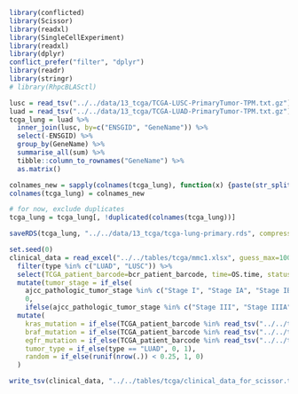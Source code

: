 ```r
library(conflicted)
library(Scissor)
library(readxl)
library(SingleCellExperiment)
library(readxl)
library(dplyr)
conflict_prefer("filter", "dplyr")
library(readr)
library(stringr)
# library(RhpcBLASctl)
```

```r
lusc = read_tsv("../../data/13_tcga/TCGA-LUSC-PrimaryTumor-TPM.txt.gz")
luad = read_tsv("../../data/13_tcga/TCGA-LUAD-PrimaryTumor-TPM.txt.gz")
tcga_lung = luad %>%
  inner_join(lusc, by=c("ENSGID", "GeneName")) %>%
  select(-ENSGID) %>%
  group_by(GeneName) %>%
  summarise_all(sum) %>%
  tibble::column_to_rownames("GeneName") %>%
  as.matrix()

colnames_new = sapply(colnames(tcga_lung), function(x) {paste(str_split(x, pattern="-")[[1]][1:3], collapse="-")}, USE.NAMES = FALSE)
colnames(tcga_lung) = colnames_new

# for now, exclude duplicates
tcga_lung = tcga_lung[, !duplicated(colnames(tcga_lung))]

saveRDS(tcga_lung, "../../data/13_tcga/tcga-lung-primary.rds", compress=FALSE)
```

```r
set.seed(0)
clinical_data = read_excel("../../tables/tcga/mmc1.xlsx", guess_max=1000000, na=c("", "[Not Available]")) %>%
  filter(type %in% c("LUAD", "LUSC")) %>%
  select(TCGA_patient_barcode=bcr_patient_barcode, time=OS.time, status=OS, ajcc_pathologic_tumor_stage, type) %>%
  mutate(tumor_stage = if_else(
    ajcc_pathologic_tumor_stage %in% c("Stage I", "Stage IA", "Stage IB", "Stage II", "Stage IIA", "Stage IIB"),
    0,
    ifelse(ajcc_pathologic_tumor_stage %in% c("Stage III", "Stage IIIA", "Stage IIIB", "Stage IV"), 1, NA))) %>%
  mutate(
    kras_mutation = if_else(TCGA_patient_barcode %in% read_tsv("../../tables/tcga/kras_mutated.tsv")$case_submitter_id, 1, 0),
    braf_mutation = if_else(TCGA_patient_barcode %in% read_tsv("../../tables/tcga/braf_mutated.tsv")$case_submitter_id, 1, 0),
    egfr_mutation = if_else(TCGA_patient_barcode %in% read_tsv("../../tables/tcga/egfr_mutated.tsv")$case_submitter_id, 1, 0),
    tumor_type = if_else(type == "LUAD", 0, 1),
    random = if_else(runif(nrow(.)) < 0.25, 1, 0)
  )
```

```r
write_tsv(clinical_data, "../../tables/tcga/clinical_data_for_scissor.tsv")
```
